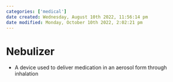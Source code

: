 ```yaml
---
categories: ['medical']
date created: Wednesday, August 10th 2022, 11:56:14 pm
date modified: Monday, October 10th 2022, 2:02:21 pm
---
```


# Nebulizer
- A device used to deliver medication in an aerosol form through inhalation



